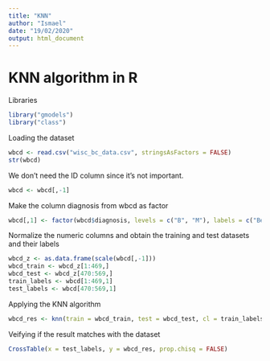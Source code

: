 ```yaml
---
title: "KNN"
author: "Ismael"
date: "19/02/2020"
output: html_document
---
```

# KNN algorithm in R
Libraries 
```r
library("gmodels")
library("class")
```
Loading the dataset
```r
wbcd <- read.csv("wisc_bc_data.csv", stringsAsFactors = FALSE)
str(wbcd)
```

We don't need the ID column since it's not important.
```r
wbcd <- wbcd[,-1]

```
Make the column diagnosis from wbcd as factor
```r
wbcd[,1] <- factor(wbcd$diagnosis, levels = c("B", "M"), labels = c("Benign", "Malign"))
```
Normalize the numeric columns and obtain  the training and test datasets and their labels
```r
wbcd_z <- as.data.frame(scale(wbcd[,-1]))
wbcd_train <- wbcd_z[1:469,]
wbcd_test <- wbcd_z[470:569,]
train_labels <- wbcd[1:469,1]
test_labels <- wbcd[470:569,1]
```

Applying the KNN algorithm
```r

wbcd_res <- knn(train = wbcd_train, test = wbcd_test, cl = train_labels , k = 22 )
```

Veifying if the result matches with the dataset
```r
CrossTable(x = test_labels, y = wbcd_res, prop.chisq = FALSE)
```

